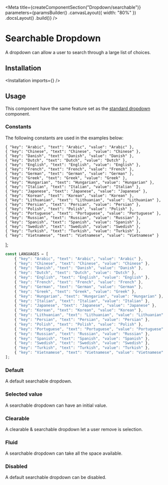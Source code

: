 
<Meta
    title={createComponentSection("Dropdown/searchable")}
    parameters={paramsBuilder()
        .canvasLayout({ width: "80%" })
        .docsLayout(<SemanticLayout documentationPath="/modules/dropdown" />)
        .build()}
/>

# Searchable Dropdown

A dropdown can allow a user to search through a large list of choices.

## Installation

<Installation imports={<Imports />} />

## Usage

<WarningMessage>
    This component have the same feature set as the <a href="/?path=/docs/components-dropdown-standard--default-story">standard dropdown</a> component.
</WarningMessage>

### Constants

The following constants are used in the examples below:

    { "key": "Arabic", "text": "Arabic", "value": "Arabic" },
    { "key": "Chinese", "text": "Chinese", "value": "Chinese" },
    { "key": "Danish", "text": "Danish", "value": "Danish" },
    { "key": "Dutch", "text": "Dutch", "value": "Dutch" },
    { "key": "English", "text": "English", "value": "English" },
    { "key": "French", "text": "French", "value": "French" },
    { "key": "German", "text": "German", "value": "German" },
    { "key": "Greek", "text": "Greek", "value": "Greek" },
    { "key": "Hungarian", "text": "Hungarian", "value": "Hungarian" },
    { "key": "Italian", "text": "Italian", "value": "Italian" },
    { "key": "Japanese", "text": "Japanese", "value": "Japanese" },
    { "key": "Korean", "text": "Korean", "value": "Korean" },
    { "key": "Lithuanian", "text": "Lithuanian", "value": "Lithuanian" },
    { "key": "Persian", "text": "Persian", "value": "Persian" },
    { "key": "Polish", "text": "Polish", "value": "Polish" },
    { "key": "Portuguese", "text": "Portuguese", "value": "Portuguese" },
    { "key": "Russian", "text": "Russian", "value": "Russian" },
    { "key": "Spanish", "text": "Spanish", "value": "Spanish" },
    { "key": "Swedish", "text": "Swedish", "value": "Swedish" },
    { "key": "Turkish", "text": "Turkish", "value": "Turkish" },
    { "key": "Vietnamese", "text": "Vietnamese", "value": "Vietnamese" }
];

```javascript dark
const LANGUAGES = [
    { "key": "Arabic", "text": "Arabic", "value": "Arabic" },
    { "key": "Chinese", "text": "Chinese", "value": "Chinese" },
    { "key": "Danish", "text": "Danish", "value": "Danish" },
    { "key": "Dutch", "text": "Dutch", "value": "Dutch" },
    { "key": "English", "text": "English", "value": "English" },
    { "key": "French", "text": "French", "value": "French" },
    { "key": "German", "text": "German", "value": "German" },
    { "key": "Greek", "text": "Greek", "value": "Greek" },
    { "key": "Hungarian", "text": "Hungarian", "value": "Hungarian" },
    { "key": "Italian", "text": "Italian", "value": "Italian" },
    { "key": "Japanese", "text": "Japanese", "value": "Japanese" },
    { "key": "Korean", "text": "Korean", "value": "Korean" },
    { "key": "Lithuanian", "text": "Lithuanian", "value": "Lithuanian" },
    { "key": "Persian", "text": "Persian", "value": "Persian" },
    { "key": "Polish", "text": "Polish", "value": "Polish" },
    { "key": "Portuguese", "text": "Portuguese", "value": "Portuguese" },
    { "key": "Russian", "text": "Russian", "value": "Russian" },
    { "key": "Spanish", "text": "Spanish", "value": "Spanish" },
    { "key": "Swedish", "text": "Swedish", "value": "Swedish" },
    { "key": "Turkish", "text": "Turkish", "value": "Turkish" },
    { "key": "Vietnamese", "text": "Vietnamese", "value": "Vietnamese" }
];
```

### Default

A default searchable dropdown.

<Preview>
    <Story name="default">
        <Dropdown
            placeholder="Select language"
            selection
            search
            options={LANGUAGES}
        />
    </Story>
</Preview>

### Selected value

A searchable dropdown can have an initial value.

<Preview>
    <Story name="selected value">
        <Dropdown
            placeholder="Select language"
            selection
            search
            defaultValue="Dutch"
            options={LANGUAGES}
        />
    </Story>
</Preview>

### Clearable

A clearable & searchable dropdown let a user remove is selection.

<Preview>
    <Story name="clearable">
        <Dropdown
            placeholder="Select language"
            selection
            search
            clearable
            options={LANGUAGES}
        />
    </Story>
</Preview>

### Fluid

A searchable dropdown can take all the space available.

<Preview>
    <Story name="fluid">
        <Dropdown
            placeholder="Select language"
            selection
            search
            fluid
            options={LANGUAGES}
        />
    </Story>
</Preview>

### Disabled

A default searchable dropdown can be disabled.

<Preview>
    <Story name="disabled">
        <Dropdown
            placeholder="Select language"
            selection
            search
            disabled
            options={LANGUAGES}
        />
    </Story>
</Preview>
